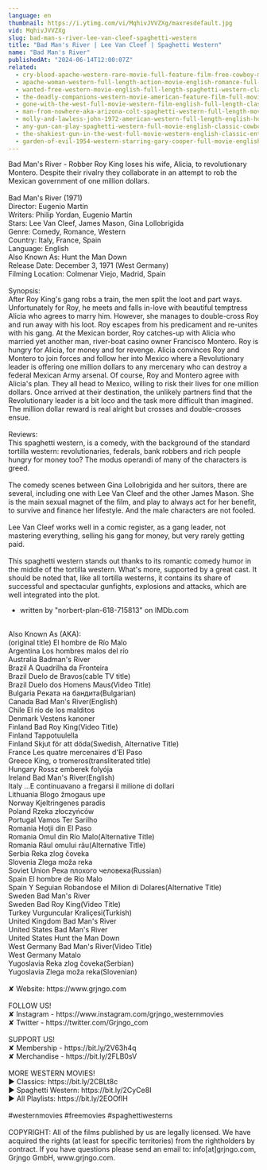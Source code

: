 ```yaml
---
language: en
thumbnail: https://i.ytimg.com/vi/MqhivJVVZXg/maxresdefault.jpg
vid: MqhivJVVZXg
slug: bad-man-s-river-lee-van-cleef-spaghetti-western
title: "Bad Man's River | Lee Van Cleef | Spaghetti Western"
name: "Bad Man's River"
publishedAt: "2024-06-14T12:00:07Z"
related:
  - cry-blood-apache-western-rare-movie-full-feature-film-free-cowboy-movie
  - apache-woman-western-full-length-action-movie-english-romance-full-film
  - wanted-free-western-movie-english-full-length-spaghetti-western-classic-feature-film
  - the-deadly-companions-western-movie-american-feature-film-full-movie-english-free-films
  - gone-with-the-west-full-movie-western-film-english-full-length-classic-movie-watchfree
  - man-from-nowhere-aka-arizona-colt-spaghetti-western-full-length-movie-english-hd-free-films
  - molly-and-lawless-john-1972-american-western-full-length-english-hd-free-full-moves
  - any-gun-can-play-spaghetti-western-full-movie-english-classic-cowboy-film-free-full-westerns
  - the-shakiest-gun-in-the-west-full-movie-western-english-classic-entire-film-full-free-movies
  - garden-of-evil-1954-western-starring-gary-cooper-full-movie-english-full-free-western-movies
---
```


Bad Man's River - Robber Roy King loses his wife, Alicia, to revolutionary Montero. Despite their rivalry they collaborate in an attempt to rob the Mexican government of one million dollars.<br />
<br />
Bad Man's River (1971)<br />
Director: Eugenio Martín<br />
Writers: Philip Yordan, Eugenio Martín<br />
Stars: Lee Van Cleef, James Mason, Gina Lollobrigida<br />
Genre: Comedy, Romance, Western<br />
Country: Italy, France, Spain<br />
Language: English<br />
Also Known As: Hunt the Man Down<br />
Release Date: December 3, 1971 (West Germany)<br />
Filming Location: Colmenar Viejo, Madrid, Spain<br />
<br />
Synopsis:<br />
After Roy King's gang robs a train, the men split the loot and part ways. Unfortunately for Roy, he meets and falls in-love with beautiful temptress Alicia who agrees to marry him. However, she manages to double-cross Roy and run away with his loot. Roy escapes from his predicament and re-unites with his gang. At the Mexican border, Roy catches-up with Alicia who married yet another man, river-boat casino owner Francisco Montero. Roy is hungry for Alicia, for money and for revenge. Alicia convinces Roy and Montero to join forces and follow her into Mexico where a Revolutionary leader is offering one million dollars to any mercenary who can destroy a federal Mexican Army arsenal. Of course, Roy and Montero agree with Alicia's plan. They all head to Mexico, willing to risk their lives for one million dollars. Once arrived at their destination, the unlikely partners find that the Revolutionary leader is a bit loco and the task more difficult than imagined. The million dollar reward is real alright but crosses and double-crosses ensue.<br />
<br />
Reviews:<br />
This spaghetti western, is a comedy, with the background of the standard tortilla western: revolutionaries, federals, bank robbers and rich people hungry for money too? The modus operandi of many of the characters is greed.<br />
<br />
The comedy scenes between Gina Lollobrigida and her suitors, there are several, including one with Lee Van Cleef and the other James Mason. She is the main sexual magnet of the film, and play to always act for her benefit, to survive and finance her lifestyle. And the male characters are not fooled.<br />
<br />
Lee Van Cleef works well in a comic register, as a gang leader, not mastering everything, selling his gang for money, but very rarely getting paid.<br />
<br />
This spaghetti western stands out thanks to its romantic comedy humor in the middle of the tortilla western. What's more, supported by a great cast. It should be noted that, like all tortilla westerns, it contains its share of successful and spectacular gunfights, explosions and attacks, which are well integrated into the plot.<br />
- written by "norbert-plan-618-715813" on IMDb.com<br />
<br />
Also Known As (AKA):<br />
(original title) El hombre de Río Malo<br />
Argentina Los hombres malos del río<br />
Australia Badman's River<br />
Brazil A Quadrilha da Fronteira<br />
Brazil Duelo de Bravos(cable TV title)<br />
Brazil Duelo dos Homens Maus(Video Title)<br />
Bulgaria Реката на бандита(Bulgarian)<br />
Canada Bad Man's River(English)<br />
Chile El río de los malditos<br />
Denmark Vestens kanoner<br />
Finland Bad Roy King(Video Title)<br />
Finland Tappotuulella<br />
Finland Skjut för att döda(Swedish, Alternative Title)<br />
France Les quatre mercenaires d'El Paso<br />
Greece King, o tromeros(transliterated title)<br />
Hungary Rossz emberek folyója<br />
Ireland Bad Man's River(English)<br />
Italy ...E continuavano a fregarsi il milione di dollari<br />
Lithuania Blogo žmogaus upe<br />
Norway Kjeltringenes paradis<br />
Poland Rzeka złoczyńców<br />
Portugal Vamos Ter Sarilho<br />
Romania Hoţii din El Paso<br />
Romania Omul din Río Malo(Alternative Title)<br />
Romania Râul omului rău(Alternative Title)<br />
Serbia Reka zlog čoveka<br />
Slovenia Zlega moža reka<br />
Soviet Union Река плохого человека(Russian)<br />
Spain El hombre de Río Malo<br />
Spain Y Seguian Robandose el Milion di Dolares(Alternative Title)<br />
Sweden Bad Man's River<br />
Sweden Bad Roy King(Video Title)<br />
Turkey Vurguncular Kraliçesi(Turkish)<br />
United Kingdom Bad Man's River<br />
United States Bad Man's River<br />
United States Hunt the Man Down<br />
West Germany Bad Man's River(Video Title)<br />
West Germany Matalo<br />
Yugoslavia Reka zlog čoveka(Serbian)<br />
Yugoslavia Zlega moža reka(Slovenian)<br />
<br />
✘ Website: https://www.grjngo.com<br />
<br />
FOLLOW US!<br />
✘ Instagram - https://www.instagram.com/grjngo_westernmovies<br />
✘ Twitter - https://twitter.com/Grjngo_com<br />
<br />
SUPPORT US!<br />
✘ Membership - https://bit.ly/2V63h4q<br />
✘ Merchandise - https://bit.ly/2FLB0sV<br />
<br />
MORE WESTERN MOVIES! <br />
► Classics: https://bit.ly/2CBLt8c <br />
► Spaghetti Western: https://bit.ly/2CyCe8I <br />
► All Playlists: https://bit.ly/2EOOfIH <br />
<br />
#westernmovies #freemovies #spaghettiwesterns<br />
<br />
COPYRIGHT: All of the films published by us are legally licensed. We have acquired the rights (at least for specific territories) from the rightholders by contract. If you have questions please send an email to: info[at]grjngo.com, Grjngo GmbH, www.grjngo.com.